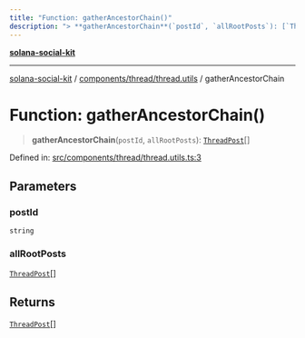 ```yaml
---
title: "Function: gatherAncestorChain()"
description: "> **gatherAncestorChain**(`postId`, `allRootPosts`): [`ThreadPost`](../../thread.types/interfaces/ThreadPost.md)[]"
---
```


[**solana-social-kit**](../../../../README.mdx)

***

[solana-social-kit](../../../../README.mdx) / [components/thread/thread.utils](../README.mdx) / gatherAncestorChain

# Function: gatherAncestorChain()

> **gatherAncestorChain**(`postId`, `allRootPosts`): [`ThreadPost`](../../thread.types/interfaces/ThreadPost.mdx)[]

Defined in: [src/components/thread/thread.utils.ts:3](https://github.com/SendArcade/solana-app-kit/blob/bd4b3556b8f469c27ebb06f4df65b3a36b43ba3b/src/components/thread/thread.utils.ts#L3)

## Parameters

### postId

`string`

### allRootPosts

[`ThreadPost`](../../thread.types/interfaces/ThreadPost.mdx)[]

## Returns

[`ThreadPost`](../../thread.types/interfaces/ThreadPost.mdx)[]

